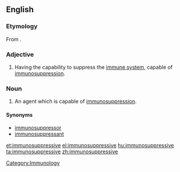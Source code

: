 ==English==

===Etymology===
From {{prefix|immuno|suppressive}}.

===Adjective===
{{en-adj}}

# {{pharmacology}} Having the capability to suppress the [[immune system]], capable of [[immunosuppression]].

===Noun===
{{en-noun}}

# {{pharmacology}} An agent which is capable of [[immunosuppression]].

====Synonyms====
*[[immunosuppressor]]
*[[immunosuppressant]]

[[Category:Immunology]]

[[et:immunosuppressive]]
[[el:immunosuppressive]]
[[hu:immunosuppressive]]
[[ta:immunosuppressive]]
[[zh:immunosuppressive]]